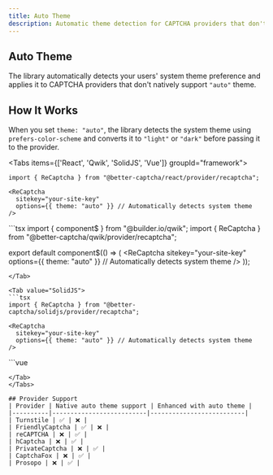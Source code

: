 ```yaml
---
title: Auto Theme
description: Automatic theme detection for CAPTCHA providers that don't natively support "auto" theme.
---
```


## Auto Theme

The library automatically detects your users' system theme preference and applies it to CAPTCHA providers that don't natively support `"auto"` theme.

## How It Works

When you set `theme: "auto"`, the library detects the system theme using `prefers-color-scheme` and converts it to `"light"` or `"dark"` before passing it to the provider.

<Tabs items={['React', 'Qwik', 'SolidJS', 'Vue']} groupId="framework">
  <Tab value="React">
  ```tsx
  import { ReCaptcha } from "@better-captcha/react/provider/recaptcha";

  <ReCaptcha 
    sitekey="your-site-key"
    options={{ theme: "auto" }} // Automatically detects system theme
  />
  ```
  </Tab>
  
  <Tab value="Qwik">
  ```tsx
  import { component$ } from "@builder.io/qwik";
  import { ReCaptcha } from "@better-captcha/qwik/provider/recaptcha";

  export default component$(() => (
    <ReCaptcha 
      sitekey="your-site-key"
      options={{ theme: "auto" }} // Automatically detects system theme
    />
  ));
  ```
  </Tab>
  
  <Tab value="SolidJS">
  ```tsx
  import { ReCaptcha } from "@better-captcha/solidjs/provider/recaptcha";

  <ReCaptcha 
    sitekey="your-site-key"
    options={{ theme: "auto" }} // Automatically detects system theme
  />
  ```
  </Tab>

  <Tab value="Vue">
  ```vue
  <template>
    <ReCaptcha
      sitekey="your-site-key"
      :options="{ theme: 'auto' }" <!-- Automatically detects system theme -->
    />
  </template>

  <script setup lang="ts">
  import { ReCaptcha } from "@better-captcha/vue/provider/recaptcha";
  </script>
  ```
  </Tab>
</Tabs>

## Provider Support
| Provider | Native auto theme support | Enhanced with auto theme |
|----------|--------------------------|--------------------------|
| Turnstile | ✅ | ❌ |
| FriendlyCaptcha | ✅ | ❌ |
| reCAPTCHA | ❌ | ✅ |
| hCaptcha | ❌ | ✅ |
| PrivateCaptcha | ❌ | ✅ |
| CaptchaFox | ❌ | ✅ |
| Prosopo | ❌ | ✅ |
